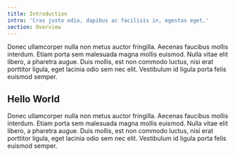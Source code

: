 ```yaml
---
title: Introduction
intro: 'Cras justo odio, dapibus ac facilisis in, egestas eget.'
section: Overview
---
```


Donec ullamcorper nulla non metus auctor fringilla. Aecenas faucibus mollis interdum. Etiam porta sem malesuada magna mollis euismod. Nulla vitae elit libero, a pharetra augue. Duis mollis, est non commodo luctus, nisi erat porttitor ligula, eget lacinia odio sem nec elit. Vestibulum id ligula porta felis euismod semper.

## Hello World

Donec ullamcorper nulla non metus auctor fringilla. Aecenas faucibus mollis interdum. Etiam porta sem malesuada magna mollis euismod. Nulla vitae elit libero, a pharetra augue. Duis mollis, est non commodo luctus, nisi erat porttitor ligula, eget lacinia odio sem nec elit. Vestibulum id ligula porta felis euismod semper.
